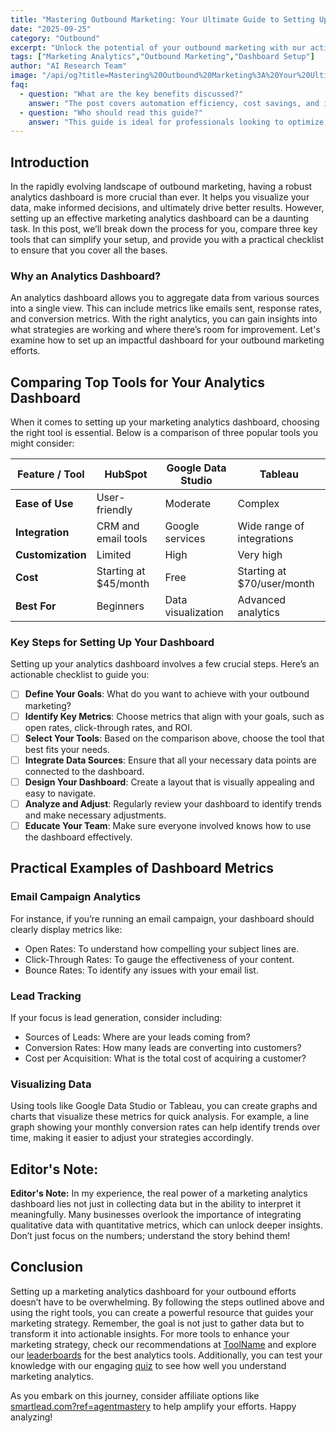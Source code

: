 ```yaml
---
title: "Mastering Outbound Marketing: Your Ultimate Guide to Setting Up an Analytics Dashboard"
date: "2025-09-25"
category: "Outbound"
excerpt: "Unlock the potential of your outbound marketing with our actionable guide to setting up an analytics dashboard."
tags: ["Marketing Analytics","Outbound Marketing","Dashboard Setup"]
author: "AI Research Team"
image: "/api/og?title=Mastering%20Outbound%20Marketing%3A%20Your%20Ultimate%20Guide%20to%20Setting%20Up%20an%20Analytics%20Dashboard&type=blog&category=Outbound"
faq:
  - question: "What are the key benefits discussed?"
    answer: "The post covers automation efficiency, cost savings, and implementation strategies for outbound tools."
  - question: "Who should read this guide?"
    answer: "This guide is ideal for professionals looking to optimize their outbound workflows with AI-powered solutions."
---
```


## Introduction

In the rapidly evolving landscape of outbound marketing, having a robust analytics dashboard is more crucial than ever. It helps you visualize your data, make informed decisions, and ultimately drive better results. However, setting up an effective marketing analytics dashboard can be a daunting task. In this post, we’ll break down the process for you, compare three key tools that can simplify your setup, and provide you with a practical checklist to ensure that you cover all the bases.

### Why an Analytics Dashboard?

An analytics dashboard allows you to aggregate data from various sources into a single view. This can include metrics like emails sent, response rates, and conversion metrics. With the right analytics, you can gain insights into what strategies are working and where there’s room for improvement. Let's examine how to set up an impactful dashboard for your outbound marketing efforts.

## Comparing Top Tools for Your Analytics Dashboard

When it comes to setting up your marketing analytics dashboard, choosing the right tool is essential. Below is a comparison of three popular tools you might consider:

| Feature / Tool       | HubSpot                 | Google Data Studio      | Tableau                      |
|----------------------|------------------------|-------------------------|------------------------------|
| **Ease of Use**      | User-friendly          | Moderate                | Complex                      |
| **Integration**      | CRM and email tools    | Google services          | Wide range of integrations    |
| **Customization**    | Limited                | High                    | Very high                    |
| **Cost**             | Starting at $45/month  | Free                    | Starting at $70/user/month   |
| **Best For**         | Beginners               | Data visualization       | Advanced analytics           |

### Key Steps for Setting Up Your Dashboard

Setting up your analytics dashboard involves a few crucial steps. Here’s an actionable checklist to guide you:

- [ ] **Define Your Goals**: What do you want to achieve with your outbound marketing?
- [ ] **Identify Key Metrics**: Choose metrics that align with your goals, such as open rates, click-through rates, and ROI.
- [ ] **Select Your Tools**: Based on the comparison above, choose the tool that best fits your needs.
- [ ] **Integrate Data Sources**: Ensure that all your necessary data points are connected to the dashboard.
- [ ] **Design Your Dashboard**: Create a layout that is visually appealing and easy to navigate.
- [ ] **Analyze and Adjust**: Regularly review your dashboard to identify trends and make necessary adjustments.
- [ ] **Educate Your Team**: Make sure everyone involved knows how to use the dashboard effectively.

## Practical Examples of Dashboard Metrics

### Email Campaign Analytics
For instance, if you’re running an email campaign, your dashboard should clearly display metrics like:
- Open Rates: To understand how compelling your subject lines are.
- Click-Through Rates: To gauge the effectiveness of your content.
- Bounce Rates: To identify any issues with your email list.

### Lead Tracking
If your focus is lead generation, consider including:
- Sources of Leads: Where are your leads coming from?
- Conversion Rates: How many leads are converting into customers?
- Cost per Acquisition: What is the total cost of acquiring a customer?

### Visualizing Data
Using tools like Google Data Studio or Tableau, you can create graphs and charts that visualize these metrics for quick analysis. For example, a line graph showing your monthly conversion rates can help identify trends over time, making it easier to adjust your strategies accordingly.

## Editor's Note:
**Editor's Note:** In my experience, the real power of a marketing analytics dashboard lies not just in collecting data but in the ability to interpret it meaningfully. Many businesses overlook the importance of integrating qualitative data with quantitative metrics, which can unlock deeper insights. Don’t just focus on the numbers; understand the story behind them!

## Conclusion

Setting up a marketing analytics dashboard for your outbound efforts doesn’t have to be overwhelming. By following the steps outlined above and using the right tools, you can create a powerful resource that guides your marketing strategy. Remember, the goal is not just to gather data but to transform it into actionable insights. For more tools to enhance your marketing strategy, check our recommendations at [ToolName](/tools/instantly) and explore our [leaderboards](/leaderboards) for the best analytics tools. Additionally, you can test your knowledge with our engaging [quiz](/quiz) to see how well you understand marketing analytics. 

As you embark on this journey, consider affiliate options like [smartlead.com?ref=agentmastery](https://smartlead.com?ref=agentmastery) to help amplify your efforts. Happy analyzing!
